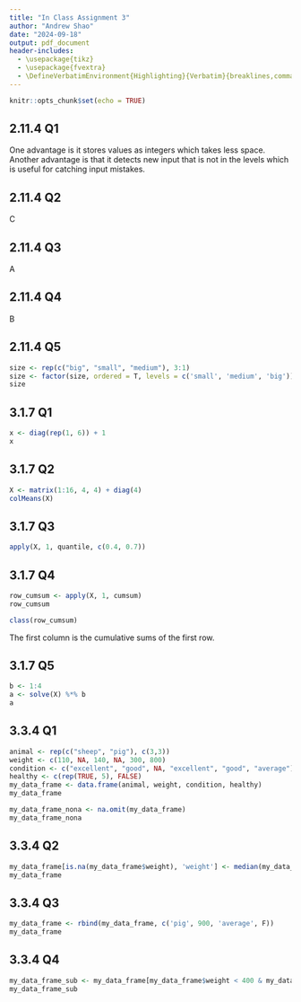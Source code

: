 ```yaml
---
title: "In Class Assignment 3"
author: "Andrew Shao"
date: "2024-09-18"
output: pdf_document
header-includes: 
  - \usepackage{tikz}
  - \usepackage{fvextra}
  - \DefineVerbatimEnvironment{Highlighting}{Verbatim}{breaklines,commandchars=\\\{\}}
---
```


```r
knitr::opts_chunk$set(echo = TRUE)
```

## 2.11.4 Q1
One advantage is it stores values as integers which takes less space. Another advantage is that it detects new input that is not in the levels which is useful for catching input mistakes.

## 2.11.4 Q2
C

## 2.11.4 Q3
A

## 2.11.4 Q4
B

## 2.11.4 Q5
```r
size <- rep(c("big", "small", "medium"), 3:1)
size <- factor(size, ordered = T, levels = c('small', 'medium', 'big'))
size
```

## 3.1.7 Q1
```r
x <- diag(rep(1, 6)) + 1
x
```

## 3.1.7 Q2
```r
X <- matrix(1:16, 4, 4) + diag(4)
colMeans(X)
```

## 3.1.7 Q3
```r
apply(X, 1, quantile, c(0.4, 0.7))
```

## 3.1.7 Q4
```r
row_cumsum <- apply(X, 1, cumsum)
row_cumsum
```
```r
class(row_cumsum)
```
The first column is the cumulative sums of the first row.

## 3.1.7 Q5
```r
b <- 1:4
a <- solve(X) %*% b
a
```

## 3.3.4 Q1
```r
animal <- rep(c("sheep", "pig"), c(3,3))
weight <- c(110, NA, 140, NA, 300, 800)
condition <- c("excellent", "good", NA, "excellent", "good", "average")
healthy <- c(rep(TRUE, 5), FALSE)
my_data_frame <- data.frame(animal, weight, condition, healthy)
my_data_frame
```
```r
my_data_frame_nona <- na.omit(my_data_frame)
my_data_frame_nona
```

## 3.3.4 Q2
```r
my_data_frame[is.na(my_data_frame$weight), 'weight'] <- median(my_data_frame$weight, na.rm = T)
my_data_frame
```

## 3.3.4 Q3
```r
my_data_frame <- rbind(my_data_frame, c('pig', 900, 'average', F))
my_data_frame
```

## 3.3.4 Q4
```r
my_data_frame_sub <- my_data_frame[my_data_frame$weight < 400 & my_data_frame$condition %in% c('good', 'excellent'), c('animal', 'healthy')]
my_data_frame_sub
```